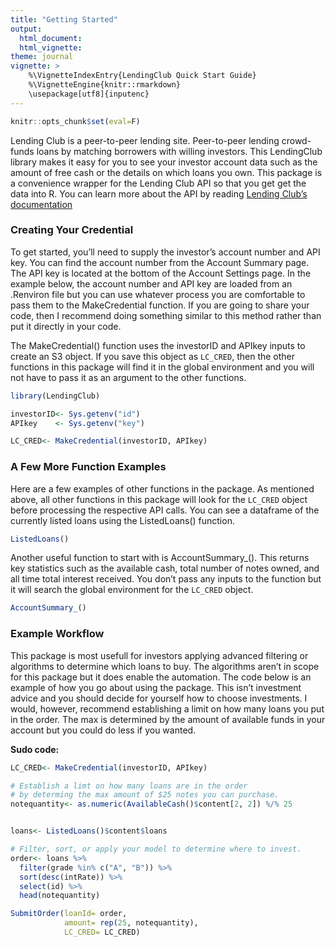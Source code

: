 ```yaml
---
title: "Getting Started"
output: 
  html_document:
  html_vignette:
theme: journal
vignette: >
    %\VignetteIndexEntry{LendingClub Quick Start Guide}
    %\VignetteEngine{knitr::rmarkdown}
    \usepackage[utf8]{inputenc}
---
```


```r
knitr::opts_chunk$set(eval=F)
```

Lending Club is a peer-to-peer lending site.  Peer-to-peer lending crowd-funds loans by matching borrowers with willing investors. This LendingClub library makes it easy for you to see your investor account data such as the amount of free cash or the details on which loans you own. This package is a convenience wrapper for the Lending Club API so that you get get the data into R. You can learn more about the API by reading [Lending Club's documentation](https://www.lendingclub.com/developers/lc-api.action)


### Creating Your Credential 
To get started, you'll need to supply the investor's account number and API key. You can find the account number from the Account Summary page. The API key is located at the bottom of the Account Settings page. In the example below, the account number and API key are loaded from an .Renviron file but you can use whatever process you are comfortable to pass them to the MakeCredential function. If you are going to share your code, then I recommend doing something similar to this method rather than put it directly in your code.

The MakeCredential() function uses the investorID and APIkey inputs to create an S3 object. If you save this object as <code>LC_CRED</code>, then the other functions in this package will find it in the global environment and you will not have to pass it as an argument to the other functions. 

```r
library(LendingClub)

investorID<- Sys.getenv("id")
APIkey    <- Sys.getenv("key")

LC_CRED<- MakeCredential(investorID, APIkey)
``` 

### A Few More Function Examples 
Here are a few examples of other functions in the package. As mentioned above, all other functions in this package will look for the <code>LC_CRED</code> object before processing the respective API calls.  You can see a dataframe of the currently listed loans using the ListedLoans() function.  

```r
ListedLoans()
```

Another useful function to start with is AccountSummary_(). This returns key statistics such as the available cash, total number of notes owned, and all time total interest received. You don't pass any inputs to the function but it will search the global environment for the <code>LC_CRED</code> object. 
```r
AccountSummary_()
```


### Example Workflow
This package is most usefull for investors applying advanced filtering or algorithms to determine which loans to buy.  The algorithms aren't in scope for this package but it does enable the automation. The code below is an example of how you go about using the package.  This isn't investment advice and you should decide for yourself how to choose investments. I would, however,  recommend establishing a limit on how many loans you put in the order. The max is determined by the amount of available funds in your account but you could do less if you wanted. 



**Sudo code:**
```r
LC_CRED<- MakeCredential(investorID, APIkey)

# Establish a limt on how many loans are in the order 
# by determing the max amount of $25 notes you can purchase.
notequantity<- as.numeric(AvailableCash()$content[2, 2]) %/% 25


loans<- ListedLoans()$content$loans

# Filter, sort, or apply your model to determine where to invest.
order<- loans %>%
  filter(grade %in% c("A", "B")) %>%
  sort(desc(intRate)) %>%
  select(id) %>%
  head(notequantity) 

SubmitOrder(loanId= order,
            amount= rep(25, notequantity),
            LC_CRED= LC_CRED)
````